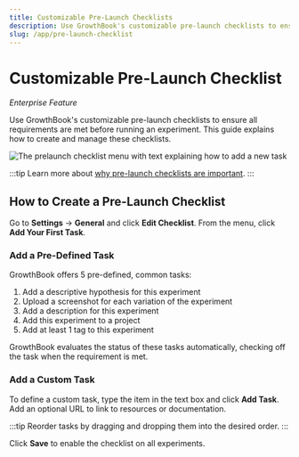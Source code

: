 ```yaml
---
title: Customizable Pre-Launch Checklists
description: Use GrowthBook's customizable pre-launch checklists to ensure all requirements are met before running an experiment. This guide explains how to create and manage these checklists.
slug: /app/pre-launch-checklist
---
```


# Customizable Pre-Launch Checklist

_Enterprise Feature_

Use GrowthBook's customizable pre-launch checklists to ensure all requirements are met before running an experiment. This guide explains how to create and manage these checklists.

![The prelaunch checklist menu with text explaining how to add a new task](/images/prelaunch-checklist.png)

:::tip
Learn more about [why pre-launch checklists are important](https://blog.growthbook.io/custom-prelaunch-checklists/).
:::

## How to Create a Pre-Launch Checklist

Go to **Settings** &rarr; **General** and click **Edit Checklist**. From the menu, click **Add Your First Task**.

### Add a Pre-Defined Task

GrowthBook offers 5 pre-defined, common tasks:

1. Add a descriptive hypothesis for this experiment
2. Upload a screenshot for each variation of the experiment
3. Add a description for this experiment
4. Add this experiment to a project
5. Add at least 1 tag to this experiment

GrowthBook evaluates the status of these tasks automatically, checking off the task when the requirement is met.

### Add a Custom Task

To define a custom task, type the item in the text box and click **Add Task**. Add an optional URL to link to resources or documentation.

:::tip
Reorder tasks by dragging and dropping them into the desired order.
:::

Click **Save** to enable the checklist on all experiments.
